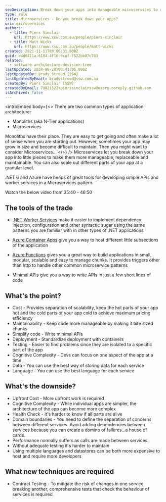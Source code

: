 ```yaml
---
seoDescription: Break down your apps into manageable microservices to achieve scalability, maintainability, and simplified code, while leveraging tools like .NET Worker Services, Azure Container Apps, and Minimal APIs.
type: rule
title: Microservices - Do you break down your apps?
uri: microservices
authors:
  - title: Piers Sinclair
    url: https://www.ssw.com.au/people/piers-sinclair
  - title: Matt Wicks
    url: https://www.ssw.com.au/people/matt-wicks
created: 2021-11-11T09:06:31.000Z
guid: e4d0411a-6184-4f16-9caf-f522bb07c703
related:
  - software-architecture-decision-tree
lastUpdated: 2024-06-28T00:41:05.000Z
lastUpdatedBy: Brady Stroud [SSW]
lastUpdatedByEmail: bradystroud@ssw.com.au
createdBy: Piers Sinclair [SSW]
createdByEmail: 79821522+pierssinclairssw@users.noreply.github.com
isArchived: false
---
```


<introEmbed
  body={<>
There are two common types of application architecture:

* Monoliths (aka N-Tier applications)
* Microservices

Monoliths have their place. They are easy to get going and often make a lot of sense when you are starting out. However, sometimes your app may grow in size and become difficult to maintain. Then you might want to consider Microservices...
  </>}
/>
Microservices let you break down your app into little pieces to make them more manageable, replaceable and maintainable. You can also scale out different parts of your app at a granular level.

.NET 6 and Azure have heaps of great tools for developing simple APIs and worker services in a Microservices pattern.

Watch the below video from 35:40 - 46:50
<youtubeEmbed url="https://youtu.be/oPyTZ-HGdn4?t=2141" description="" />

## The tools of the trade

* [.NET Worker Services](https://docs.microsoft.com/en-us/dotnet/core/extensions/workers?WT.mc_id=AZ-MVP-33518) make it easier to implement dependency injection, configuration and other syntactic sugar using the same patterns you are familiar with in other types of .NET applications

* [Azure Container Apps](https://azure.microsoft.com/en-us/services/container-apps/#overview?WT.mc_id=AZ-MVP-33518) give you a way to host different little subsections of the application

* [Azure Functions](https://docs.microsoft.com/en-us/azure/azure-functions/?WT.mc_id=AZ-MVP-33518) gives you a great way to build applications in small, modular, scalable and easy to manage chunks. It provides triggers other than http to handle other common microservice patterns

* [Minimal APIs](https://devblogs.microsoft.com/dotnet/asp-net-core-updates-in-net-6-preview-4/#introducing-minimal-apis?WT.mc_id=AZ-MVP-33518) give you a way to write APIs in just a few short lines of code

## What's the point?

* Cost - Provides separation of scalability, keep the hot parts of your app hot and the cold parts of your app cold to achieve maximum pricing efficiency
* Maintainability - Keep code more manageable by making it bite sized chunks
* Simplify code - Write minimal APIs
* Deployment - Standardize deployment with containers
* Testing - Easier to find problems since they are isolated to a specific part of the app
* Cognitive Complexity - Devs can focus on one aspect of the app at a time
* Data - You can use the best way of storing data for each service
* Language - You can use the best language for each service

## What's the downside?

* Upfront Cost - More upfront work is required
* Cognitive Complexity - While individual apps are simpler, the architecture of the app can become more complex
* Health Check - It's harder to know if all parts are alive
* Domain boundaries - You need to define the separation of concerns between different services. Avoid adding dependencies between services because you can create a domino of failures...a house of cards.
* Performance normally suffers as calls are made between services
* Without adequate testing it's harder to maintain
* Using multiple languages and datastores can be both more expensive to host and require more developers

## What new techniques are required

* Contract Testing - To mitigate the risk of changes in one service breaking another, comprehensive tests that check the behaviour of services is required
